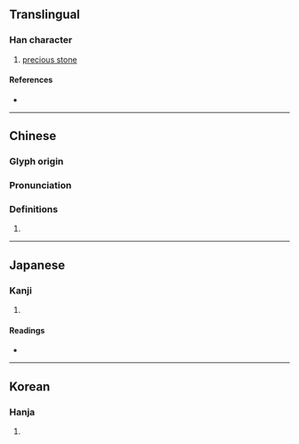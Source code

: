 {{character info/new}}
==Translingual==

===Han character===
{{Han char|rn=96|rad=玉|as=06|sn=10|four=|canj=MGAV|ids=⿰𤣩艮}}

# [[precious stone]]

====References====
* {{Han ref|kx=0731.050|dkj=20961|dj=1142.180|hdz=21114.040|uh=73E2|ud=29666}}

----

==Chinese==
{{zh-forms}}

===Glyph origin===
{{Han etym}}

===Pronunciation===
{{zh-pron
|m=yín,kèn
|c=an4,ngan4
|mc=y
|oc=y
|cat=
}}

===Definitions===
{{zh-hanzi}}

# {{rfdef|zh}}

----

==Japanese==

===Kanji===
{{ja-kanji|grade=|rs=玉06}}

# {{rfdef|ja|sort=玉06}}

====Readings====
* {{ja-readings
|on=ぎん
|kun=うつくし.い}}

----

==Korean==

===Hanja===
{{ko-hanja|hangeul=[[은]], [[간]]|eumhun=|rv=eun, gan|mr=ŭn, kan|y=un, kan}}

# {{rfdef|ko|sort=玉06}}